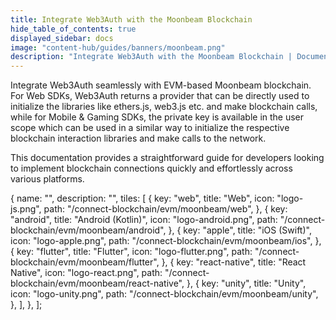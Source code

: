 ```yaml
---
title: Integrate Web3Auth with the Moonbeam Blockchain
hide_table_of_contents: true
displayed_sidebar: docs
image: "content-hub/guides/banners/moonbeam.png"
description: "Integrate Web3Auth with the Moonbeam Blockchain | Documentation - Web3Auth"
---
```



<SEO
  title="Integrate Web3Auth with the Moonbeam Blockchain"
  description="Integrate Web3Auth with the Moonbeam Blockchain | Documentation - Web3Auth"
  image="https://web3auth.io/docs/content-hub/guides/banners/moonbeam.png"
  slug="/connect-blockchain/evm/moonbeam"
/>

Integrate Web3Auth seamlessly with EVM-based Moonbeam blockchain. For Web SDKs, Web3Auth returns a provider that can be directly used to initialize
the libraries like ethers.js, web3.js etc. and make blockchain calls, while for Mobile & Gaming SDKs, the private key is available in the user scope
which can be used in a similar way to initialize the respective blockchain interaction libraries and make calls to the network.

This documentation provides a straightforward guide for developers looking to implement blockchain connections quickly and effortlessly across various
platforms.

  {
    name: "",
    description: "",
    tiles: [
      {
        key: "web",
        title: "Web",
        icon: "logo-js.png",
        path: "/connect-blockchain/evm/moonbeam/web",
      },
      {
        key: "android",
        title: "Android (Kotlin)",
        icon: "logo-android.png",
        path: "/connect-blockchain/evm/moonbeam/android",
      },
      {
        key: "apple",
        title: "iOS (Swift)",
        icon: "logo-apple.png",
        path: "/connect-blockchain/evm/moonbeam/ios",
      },
      {
        key: "flutter",
        title: "Flutter",
        icon: "logo-flutter.png",
        path: "/connect-blockchain/evm/moonbeam/flutter",
      },
      {
        key: "react-native",
        title: "React Native",
        icon: "logo-react.png",
        path: "/connect-blockchain/evm/moonbeam/react-native",
      },
      {
        key: "unity",
        title: "Unity",
        icon: "logo-unity.png",
        path: "/connect-blockchain/evm/moonbeam/unity",
      },
    ],
  },
];

<Tiles tileGroups={Moonbeam} />
